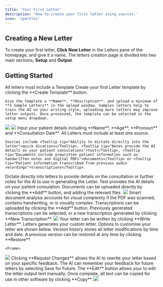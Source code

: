 ```yaml
---
title: 'Your First Letter'
description: 'How to create your first letter using sources.'
icon: 'sparkles'
---
```

## Creating a New Letter
To create your first letter, **Click New Letter** in the Letters pane of the homepage, and give it a name. The letters creation page is divided into two main sections, <Tooltip tip="The Letter setup pane controls the information that we use to create your custom letter.">**Setup** </Tooltip> and <Tooltip tip="This is where Letters generates your custom letter. There are options to customsie the output and export it.">**Output**.</Tooltip>

## Getting Started

<Steps>
  <Step title="Letter Templates">
  <Note>All letters must include a <Tooltip tip="Templates allow the AI to learn your writing style and write letters that are structured to sound like you."> Template</Tooltip></Note>
    Create your first Letter template by clicking the **Create Template** button.

    Give the template a **Name**, **Description**, and upload a minimum of **3 Sample Letters** in the upload window. Samples letters help to train the AI on your writing style, uploading more letters may improve letter outputs. Once processed, the template can be selected in the setup menu dropdown.

<Frame>
  <img src="/images/createtemplate1.jpg" />
</Frame>

<Frame>
  <img src="/images/createtemplate2.jpg" />
</Frame>

  </Step>
  <Step title="Patient Details">
    Input your patient details including **Name**, **Age**, **Pronoun** and **Consultation Date**.
  </Step>

  <Step title="Sources">
  <Note>All Letters must include at least one source.</Note>

    Sources include <Tooltip tip="Ability to dictate direclty into the letter">quick dications</Tooltip>, <Tooltip tip="Notes provide the AI details on your patient consulations">text</Tooltip>, <Tooltip tip="Documents include prewritten patient information such as handwritten notes and digital PDFs">documents</Tooltip> or <Tooltip tip="Patient information transcribed from previous audio recordings">transcriptions</Tooltip>. 

 <AccordionGroup>

  <Accordion title="Quick Dictate" icon="microphone">
Dictate directly into letters to provide details on the consultation or further notes for the AI to use in generating the Letter.
 </Accordion>

  <Accordion title="Text" icon="keyboard">
 Text provides the AI details on your patient consulation.
 </Accordion>

  <Accordion title="File Upload" icon="paperclip">
Documents can be uploaded directly by clicking the **Add** button, and adding the relevant files.

   <Frame>
  <img src="/images/letterattach.jpg" />
</Frame>
<Note>Smart document analysis accounts for visual complexity if the PDF was scanned, contains handwriting, or is visually complex.</Note>
  </Accordion>

  <Accordion title="Transcriptions" icon="microphone">
    Transcriptions can be uploaded by clicking the **Add** button. Previously generated transcriptions can be selected, or a new transcription generated by clicking **New Transcription**.
  <Frame>
  <img src="/images/lettertranscription.jpg" />
  </Frame>
  </Accordion>

</AccordionGroup>

  </Step>
  <Step title="Writing Your Letter">
  Your letter can be written by clicking **Write Letter**.
  </Step>

<Step title="Letter Outputs">
  Letters generates your custom letter. Options to customise your letter are shown below.
  <AccordionGroup>
  <Accordion title="Version History" icon="clock">
    Version history stores all letter modifications by time and date. A previous version can be restored at any time by clicking **Restore**.

    <Frame>
  <img src="/images/lettershistory.jpg" />
</Frame>

  </Accordion>

  <Accordion title="Requesting Changes" icon="pencil">
    Clicking **Request Changes** allows the AI to rewrite your letter based on your specific feedback. The AI can remember your feedback for future letters by selecting <Tooltip tip="Your requested change will be used when writing future letters">Save for Future</Tooltip>.
  </Accordion>

  <Accordion title="Editing and Exporting Your Letter" icon="paper-plane">
    The **Edit** button allows your to edit the letter output text manually. Once complate, all text can be copied for use in other software by clicking **Copy**. 
  </Accordion>
</AccordionGroup>

<Frame>
  <img src="/images/lettersscreen.jpg" />
</Frame>

  </Step>
</Steps>


